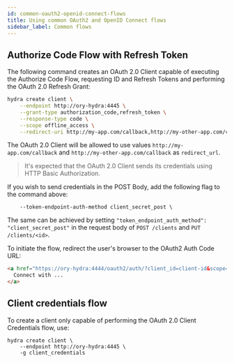 ```yaml
---
id: common-oauth2-openid-connect-flows
title: Using common OAuth2 and OpenID Connect flows
sidebar_label: Common flows
---
```


## Authorize Code Flow with Refresh Token

The following command creates an OAuth 2.0 Client capable of executing the Authorize Code Flow, requesting ID and Refresh Tokens
and performing the OAuth 2.0 Refresh Grant:

```sh
hydra create client \
    --endpoint http://ory-hydra:4445 \
    --grant-type authorization_code,refresh_token \
    --response-type code \
    --scope offline_access \
    --redirect-uri http://my-app.com/callback,http://my-other-app.com/callback
```

The OAuth 2.0 Client will be allowed to use values `http://my-app.com/callback` and `http://my-other-app.com/callback` as
`redirect_url`.

> It's expected that the OAuth 2.0 Client sends its credentials using HTTP Basic Authorization.

If you wish to send credentials in the POST Body, add the following flag to the command above:

```
    --token-endpoint-auth-method client_secret_post \
```

The same can be achieved by setting `"token_endpoint_auth_method": "client_secret_post"` in the request body of `POST /clients`
and `PUT /clients/<id>`.

To initiate the flow, redirect the user's browser to the OAuth2 Auth Code URL:

```html
<a href="https://ory-hydra:4444/oauth2/auth/?client_id=client-id&scope=offline_access&redirect_uri=http://my-app.com/callback">
  Connect with ...
</a>
```

## Client credentials flow

To create a client only capable of performing the OAuth 2.0 Client Credentials flow, use:

```shell script
hydra create client \
    --endpoint http://ory-hydra:4445 \
    -g client_credentials
```
